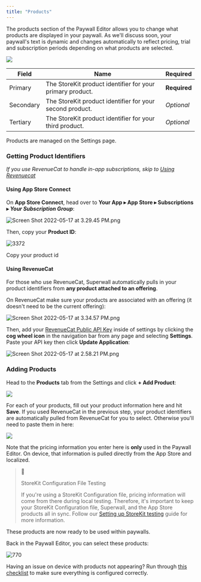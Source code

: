 ```yaml
---
title: "Products"
---
```


The products section of the Paywall Editor allows you to change what products are displayed in your paywall. As we'll discuss soon, your paywall's text is dynamic and changes automatically to reflect pricing, trial and subscription periods depending on what products are selected.

![](/images/98fcc36-Screenshot_2023-06-14_at_17.23.49.png) 

| Field     | Name                                                      | Required     |
| --------- | --------------------------------------------------------- | ------------ |
| Primary   | The StoreKit product identifier for your primary product. | **Required** |
| Secondary | The StoreKit product identifier for your second product.  | _Optional_   |
| Tertiary  | The StoreKit product identifier for your third product.   | _Optional_   |

Products are managed on the Settings page.

### Getting Product Identifiers

_If you use RevenueCat to handle in-app subscriptions, skip to [Using Revenuecat](/docs/products#using-revenuecat)_

#### Using App Store Connect

On **App Store Connect**, head over to **Your App ▸ App Store ▸ Subscriptions ▸ _Your Subscription Group_**:

![](/images/0b4f712-Screen_Shot_2022-05-17_at_3.29.45_PM.png "Screen Shot 2022-05-17 at 3.29.45 PM.png")

Then, copy your **Product ID**:

![3372](/images/f0c2605-Screen_Shot_2022-05-17_at_3.28.41_PM.png "Screen Shot 2022-05-17 at 3.28.41 PM.png")

Copy your product id

#### Using RevenueCat

For those who use RevenueCat, Superwall automatically pulls in your product identifiers from **any product attached to an offering**.

On RevenueCat make sure your products are associated with an offering (it doesn't need to be the current offering):

![](/images/9426b54-Screen_Shot_2022-05-17_at_3.34.57_PM.png "Screen Shot 2022-05-17 at 3.34.57 PM.png")

Then, add your [RevenueCat Public API Key](https://docs.revenuecat.com/docs/authentication) inside of settings by clicking the **cog wheel icon** in the navigation bar from any page and selecting **Settings**. Paste your API key then click **Update Application**:

![](/images/a4ef0c4-Screenshot_2022-11-25_at_17.13.57.png "Screen Shot 2022-05-17 at 2.58.21 PM.png")

### Adding Products

Head to the **Products** tab from the Settings and click **\+ Add Product**:

![](/images/234b7b0-Screenshot_2022-11-25_at_17.20.24.png) 

For each of your products, fill out your product information here and hit **Save**. If you used RevenueCat in the previous step, your product identifiers are automatically pulled from RevenueCat for you to select. Otherwise you'll need to paste them in here:

![](/images/5d3fa67-Screenshot_2022-11-25_at_17.22.52.png) 

Note that the pricing information you enter here is **only** used in the Paywall Editor. On device, that information is pulled directly from the App Store and localized.

> 📘
> 
> StoreKit Configuration File Testing
> 
> If you're using a StoreKit Configuration file, pricing information will come from there during local testing. Therefore, it's important to keep your StoreKit Configuration file, Superwall, and the App Store products all in sync. Follow our [Setting up StoreKit testing](/docs/testing-purchases) guide for more information.

These products are now ready to be used within paywalls.

Back in the Paywall Editor, you can select these products:

![770](/images/348952e-Screenshot_2022-06-29_at_11.58.31.png "Screenshot 2022-06-29 at 11.58.31.png") 

Having an issue on device with products not appearing? Run through [this checklist](/docs/troubleshooting#my-products-arent-loading) to make sure everything is configured correctly.